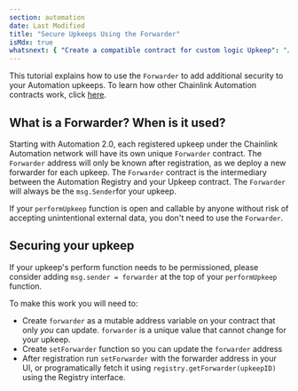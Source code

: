 ```yaml
---
section: automation
date: Last Modified
title: "Secure Upkeeps Using the Forwarder"
isMdx: true
whatsnext: { "Create a compatible contract for custom logic Upkeep": "/chainlink-automation/compatible-contracts/" }
---
```



This tutorial explains how to use the `Forwarder` to add additional security to your Automation upkeeps. To learn how other Chainlink Automation contracts work, click [here](/chainlink-automation/automation-contracts).

## What is a Forwarder? When is it used?

Starting with Automation 2.0, each registered upkeep under the Chainlink Automation network will have its own unique `Forwarder` contract. The `Forwarder` address will only be known after registration, as we deploy a new forwarder for each upkeep. The `Forwarder` contract is the intermediary between the Automation Registry and your Upkeep contract. The `Forwarder` will always be the `msg.Sender`for your upkeep.

If your `performUpkeep` function is open and callable by anyone without risk of accepting unintentional external data, you don't need to use the `Forwarder`.

## Securing your upkeep

If your upkeep's perform function needs to be permissioned, please consider adding `msg.sender = forwarder` at the top of your `performUpkeep` function.

To make this work you will need to:

- Create `forwarder` as a mutable address variable on your contract that only _you_ can update. `forwarder` is a unique value that cannot change for your upkeep.
- Create `setForwarder` function so you can update the `forwarder` address
- After registration run `setForwarder` with the forwarder address in your UI, or programatically fetch it using `registry.getForwarder(upkeepID)` using the Registry interface.

